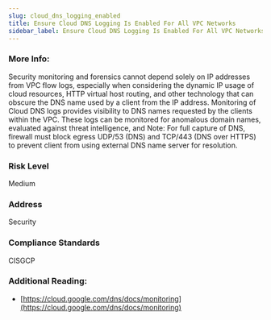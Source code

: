 ```yaml
---
slug: cloud_dns_logging_enabled
title: Ensure Cloud DNS Logging Is Enabled For All VPC Networks
sidebar_label: Ensure Cloud DNS Logging Is Enabled For All VPC Networks
---
```


### More Info:

Security monitoring and forensics cannot depend solely on IP addresses from VPC flow logs, especially when considering the dynamic IP usage of cloud resources, HTTP virtual host routing, and other technology that can obscure the DNS name used by a client from the IP address. Monitoring of Cloud DNS logs provides visibility to DNS names requested by the clients within the VPC. These logs can be monitored for anomalous domain names, evaluated against threat intelligence, and Note: For full capture of DNS, firewall must block egress UDP/53 (DNS) and TCP/443 (DNS over HTTPS) to prevent client from using external DNS name server for resolution.

### Risk Level

Medium

### Address

Security

### Compliance Standards

CISGCP

### Additional Reading:

- [https://cloud.google.com/dns/docs/monitoring](https://cloud.google.com/dns/docs/monitoring) 

